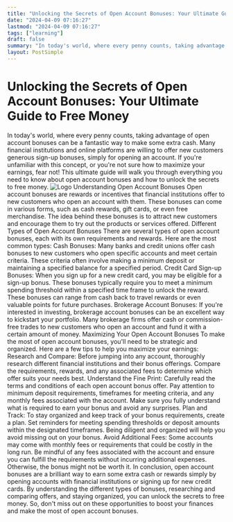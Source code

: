 ```yaml
---
title: "Unlocking the Secrets of Open Account Bonuses: Your Ultimate Guide to Free Money"
date: "2024-04-09 07:16:27"
lastmod: "2024-04-09 07:16:27"
tags: ["learning"]
draft: false
summary: "In today's world, where every penny counts, taking advantage of open account bonuses can be a fantastic way to make some extra cash. Many financial institutions and online platforms are willing to offer new customers generous sign-up bonuses, simply for opening an account. If you're unfamiliar with this concept, or you're not sure how to maximize your earnings, fear not! This ultimate guide will walk you through everything you need to know about open account bonuses and how to unlock the secrets to free money."
layout: PostSimple
---
```

# Unlocking the Secrets of Open Account Bonuses: Your Ultimate Guide to Free Money
In today's world, where every penny counts, taking advantage of open account bonuses can be a fantastic way to make some extra cash. Many financial institutions and online platforms are willing to offer new customers generous sign-up bonuses, simply for opening an account. If you're unfamiliar with this concept, or you're not sure how to maximize your earnings, fear not! This ultimate guide will walk you through everything you need to know about open account bonuses and how to unlock the secrets to free money.
<img alt="Logo" class="lazyImg" data-src="https://cdn.seniorsselection.com/src_image/4c27b9c6cf3555cff685d90b6ca3364c.webp" src="/statics/image/loading.webp"/>
Understanding Open Account Bonuses
Open account bonuses are rewards or incentives that financial institutions offer to new customers who open an account with them. These bonuses can come in various forms, such as cash rewards, gift cards, or even free merchandise. The idea behind these bonuses is to attract new customers and encourage them to try out the products or services offered.
Different Types of Open Account Bonuses
There are several types of open account bonuses, each with its own requirements and rewards. Here are the most common types:
Cash Bonuses: Many banks and credit unions offer cash bonuses to new customers who open specific accounts and meet certain criteria. These criteria often involve making a minimum deposit or maintaining a specified balance for a specified period.
Credit Card Sign-up Bonuses: When you sign up for a new credit card, you may be eligible for a sign-up bonus. These bonuses typically require you to meet a minimum spending threshold within a specified time frame to unlock the reward. These bonuses can range from cash back to travel rewards or even valuable points for future purchases.
Brokerage Account Bonuses: If you're interested in investing, brokerage account bonuses can be an excellent way to kickstart your portfolio. Many brokerage firms offer cash or commission-free trades to new customers who open an account and fund it with a certain amount of money.
Maximizing Your Open Account Bonuses
To make the most of open account bonuses, you'll need to be strategic and organized. Here are a few tips to help you maximize your earnings:
Research and Compare: Before jumping into any account, thoroughly research different financial institutions and their bonus offerings. Compare the requirements, rewards, and any associated fees to determine which offer suits your needs best.
Understand the Fine Print: Carefully read the terms and conditions of each open account bonus offer. Pay attention to minimum deposit requirements, timeframes for meeting criteria, and any monthly fees associated with the account. Make sure you fully understand what is required to earn your bonus and avoid any surprises.
Plan and Track: To stay organized and keep track of your bonus requirements, create a plan. Set reminders for meeting spending thresholds or deposit amounts within the designated timeframes. Being diligent and organized will help you avoid missing out on your bonus.
Avoid Additional Fees: Some accounts may come with monthly fees or requirements that could be costly in the long run. Be mindful of any fees associated with the account and ensure you can fulfill the requirements without incurring additional expenses. Otherwise, the bonus might not be worth it.
In conclusion, open account bonuses are a brilliant way to earn some extra cash or rewards simply by opening accounts with financial institutions or signing up for new credit cards. By understanding the different types of bonuses, researching and comparing offers, and staying organized, you can unlock the secrets to free money. So, don't miss out on these opportunities to boost your finances and make the most of open account bonuses.
        